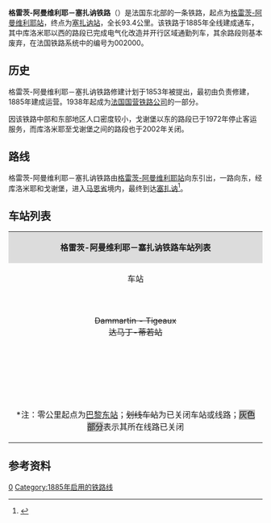 {{Infobox rail system-route
|collapsed=no
|box_width=
|rail_name=格雷茨-阿曼维利耶－塞扎讷铁路<br>{{lang|fr|Ligne de Gretz-Armainvilliers à Sézanne}}
|banner_color=
|sec_banner_color=
|logo_filename={{法国交通标志/铁路|002000}}
|image_width=
|logo_bgcolor=
|logo_note=
|image =RFN 002 000.png
|imagesize=
|caption=格雷茨-阿曼维利耶－塞扎讷铁路线路图
|system_map=
|mapimage_width=
|map_bgcolor=
|locale={{FRA}}
|service_type=
|start=[[格雷茨-阿曼维利耶站|格雷茨-阿曼维利耶站]]、[[塞扎讷站|塞扎讷站]]
|begin_operation=1872年
|end_operation=1972年（戈谢堡至塞扎讷段）<br>2002年（库洛米耶至戈谢堡段）
|operation_note=
|system_length=93.4km
|length_in_operation=33km
|total_length=
|status=部分关闭
|line_title=线路
|lines=[[单线铁路|单线铁路]]
|stations=
|route_title=线路
|main_route=
|secondary_route=
|branch_route=
|standard=
|main_stations=[[格雷茨-阿曼维利耶站|格雷茨-阿曼维利耶站]]、[[图尔南站|图尔南站]]、[[库洛米耶站|库洛米耶站]]、[[塞扎讷站|塞扎讷站]]
|ridership=
|fleet_size=
|max_speed= 
|track_gauge=
|distance_between_mainlines=
|min_radius=
|max_grade=
|block_signal=BAL/BAPR
|electrified=25 kV – 50 Hz（格雷茨-阿曼维利耶至库洛米耶段）
|depot=
|operator={{法国交通数据|sncf}}
|franchise=
|hq=
|key_person=
|website=
|route_map=
}}
'''格雷茨-阿曼维利耶－塞扎讷铁路'''（{{lang-fr|Ligne de Gretz-Armainvilliers à Sézanne}}）是法国东北部的一条铁路，起点为[[格雷茨-阿曼维利耶站|格雷茨-阿曼维利耶站]]，终点为[[塞扎讷站|塞扎讷站]]，全长93.4公里。该铁路于1885年全线建成通车，其中库洛米耶以西的路段已完成电气化改造并开行区域通勤列车，其余路段则基本废弃，在法国铁路系统中的编号为002000。

==历史==

格雷茨-阿曼维利耶－塞扎讷铁路修建计划于1853年被提出，最初由{{link-fr|法国东部铁路公司|Compagnie des chemins de fer de l'Est}}负责修建，1885年建成运营。1938年起成为[[法国国营铁路公司|法国国营铁路公司]]的一部分。

因该铁路中部和东部地区人口密度较小，戈谢堡以东的路段已于1972年停止客运服务，而库洛米耶至戈谢堡之间的路段也于2002年关闭。

==路线==
格雷茨-阿曼维利耶－塞扎讷铁路由[[格雷茨-阿曼维利耶站|格雷茨-阿曼维利耶站]]向东引出，一路向东，经库洛米耶和戈谢堡，进入[[马恩省|马恩省]]境内，最终到达[[塞扎讷|塞扎讷]]<ref name="geo">{{Cite web|url=https://www.geoportail.gouv.fr/carte|title=Carte|accessdate=2021-03-31|author=Géoportail|language=fr|publisher=Géoportail|archive-url=https://web.archive.org/web/20170129154129/https://www.geoportail.gouv.fr/carte/|archive-date=2017-01-29|dead-url=no}}</ref>。

==车站列表==
{| class="wikitable mw-collapsible " style="margin:1em auto 1em auto; font-size:smaller"
|colspan="5" align="center" style="background:#DCDCDC"|'''格雷茨-阿曼维利耶－塞扎讷铁路车站列表'''
|-
!align="center" |车站
!align="center" |公里数*
!align="center" |交汇路线
!align="center" |本线停靠车种
!align="center" |可换乘交通
|-
|align="center"|{{Arret|Gretz-Armainvilliers|[[格雷茨-阿曼维利耶站|格雷茨-阿曼维利耶站]]}}
|38.321
|{{法国交通标志/铁路|070000}} [[巴黎－米卢斯铁路|巴黎－米卢斯铁路]]<small>（[[巴黎东站|巴黎]]方向）</small>↑<br>{{法国交通标志/铁路|070000}} [[巴黎－米卢斯铁路|巴黎－米卢斯铁路]]<small>（[[米卢斯城站|米卢斯]]/[[特鲁瓦站|特鲁瓦]]方向）</small>↙
|align="center"|{{法国交通数据|rer}} {{法国交通数据|rer|e}}
|{{法国交通数据|car|77}}
|-
|align="center" rowspan=2|{{Arret|Tournan|[[图尔南站|图尔南站]]}}
|40.764
|
|align="center"|{{法国交通数据|rer}} {{法国交通数据|rer|e}}<br>{{法国交通数据|tn}} {{法国交通数据|tn|p}}
|{{法国交通数据|car|77}}
|-
|42.833
|联络线，可前往[[东部互联高速铁路|{{法国交通标志/铁路]]的[[马恩拉瓦莱-谢西站|马恩拉瓦莱]]方向↘
|
|
|-
|align="center"|{{Arret|Marles-en-Brie|[[布里地区马尔勒站|布里地区马尔勒站]]}}
|49.048
|
|align="center"|{{法国交通数据|tn}} {{法国交通数据|tn|p}}
|{{法国交通数据|car|77}}
|-
|align="center"|{{Arret|Mortcerf|[[莫尔塞夫站|莫尔塞夫站]]}}
|55.925
|
|align="center"|{{法国交通数据|tn}} {{法国交通数据|tn|p}}
|{{法国交通数据|car|77}}
|-
|align="center"|<s>Dammartin - Tigeaux<br>达马丁-蒂若站</s>
|58.871
|
|
|
|-
|align="center"|{{Arret|Guérard - La Celle-sur-Morin|[[盖拉尔-莫兰河畔拉塞勒站|盖拉尔-莫兰河畔拉塞勒站]]}}
|61.167
|
|align="center"|{{法国交通数据|tn}} {{法国交通数据|tn|p}}
|{{法国交通数据|car|77}}
|-
|align="center"|{{Arret|Faremoutiers - Pommeuse|[[法尔穆捷-波默斯站|法尔穆捷-波默斯站]]}}
|64.531
|
|align="center"|{{法国交通数据|tn}} {{法国交通数据|tn|p}}
|{{法国交通数据|car|77}}
|-
|align="center"|{{Arret|Mouroux|[[穆鲁站|穆鲁站]]}}
|68.567
|
|align="center"|{{法国交通数据|tn}} {{法国交通数据|tn|p}}
|{{法国交通数据|car|77}}
|-
|align="center"|{{Arret|Coulommiers|[[库洛米耶站|库洛米耶站]]}}
|71.621
|
|align="center"|{{法国交通数据|tn}} {{法国交通数据|tn|p}}
|{{法国交通数据|car|77}}<br>{{法国交通数据/城市公共交通|库洛米耶}}
|-style="background: #BDBDBD"
|align="center"|{{Arret|<s>Chailly - Boissy-le-Châtel|沙伊-布瓦西勒沙泰勒站</s>}}
|77.200
|
|
|{{法国交通数据|car|77}}
|-style="background: #BDBDBD"
|align="center"|{{Arret|<s>Chauffry|绍夫里站</s>}}
|78.686
|
|
|{{法国交通数据|car|77}}
|-style="background: #BDBDBD"
|align="center"|{{Arret|<s>Saint-Siméon|圣西梅翁站</s>}}
|82.169
|
|
|{{法国交通数据|car|77}}
|-style="background: #BDBDBD"
|align="center"|{{Arret|<s>Jouy-sur-Morin - Le Marais|莫兰河畔茹伊-勒马赖站</s>}}
|88.633
|
|
|{{法国交通数据|car|77}}
|-style="background: #BDBDBD"
|align="center"|{{Arret|<s>La Ferté-Gaucher|戈谢堡站</s>}}
|91.033
|
|
|{{法国交通数据|car|77}}
|-style="background: #BDBDBD"
|align="center"|{{Arret|<s>Saint-Martin-des-Champs|圣马丁代尚站</s>}}
|93.619
|
|
|
|-style="background: #BDBDBD"
|align="center"|{{Arret|<s>Meilleray|梅耶赖站</s>}}
|101.069
|
|
|
|-style="background: #BDBDBD"
|align="center"|{{Arret|<s>Villeneuve-la-Lionne|拉利约讷新城站</s>}}
|104.134
|
|
|
|-style="background: #BDBDBD"
|align="center"|{{Arret|<s>Joiselle|茹瓦塞勒站</s>}}
|107.042
|
|
|
|-style="background: #BDBDBD"
|align="center"|{{Arret|<s>Esternay|埃斯泰尔奈站</s>}}
|115.500
|{{法国交通标志/铁路|004000}} <s>[[梅济－塞纳河畔罗米伊铁路|梅济－塞纳河畔罗米伊铁路]]<small>（梅济方向）</small></s>↗<br>{{法国交通标志/铁路|004000}} <s>[[梅济－塞纳河畔罗米伊铁路|梅济－塞纳河畔罗米伊铁路]]<small>（塞纳河畔罗米伊方向）</small></s>↙
|
|
|-style="background: #BDBDBD"
|align="center"|{{Arret|<s>Bricot-la-Ville|布里科城站</s>}}
|121.395
|
|
|
|-style="background: #BDBDBD"
|align="center"|{{Arret|<s>Le Meix-Saint-Epoing|勒梅-圣埃普万站</s>}}
|123.936
|
|
|
|-
|align="center"|{{Arret|<s>Sézannes|塞扎讷站</s>}}
|131.721
|{{法国交通标志/铁路|010000}} <s>[[瓦里-马勒伊－塞纳河畔罗米伊铁路|瓦里-马勒伊－塞纳河畔罗米伊铁路]]<small>（塞纳河畔罗米伊方向）</small></s>↖<br>{{法国交通标志/铁路|010000}} <s>[[瓦里-马勒伊－塞纳河畔罗米伊铁路|瓦里-马勒伊－塞纳河畔罗米伊铁路]]<small>（瓦里方向）</small></s>↓
|
|
|-
|colspan=5|<nowiki>*</nowiki>注：零公里起点为[[巴黎东站|巴黎东站]]；<s>划线车站</s>为已关闭车站或线路；<span style="background: #BDBDBD">灰色部分</span>表示其所在线路已关闭
|}

==参考资料==
{{Reflist}}
[[Category:法国铁路线|0]]
[[Category:1885年启用的铁路线|Category:1885年启用的铁路线]]